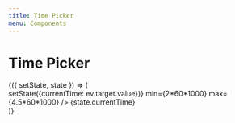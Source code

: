 ```yaml
---
title: Time Picker 
menu: Components
---
```



# Time Picker

<PropsTable of={TimePicker.Naked} />


<Playground>
  <Component initialState={{ currentTime: 2*60*1000 }}>
  {({ setState, state }) => (
    <div>
      <TimePicker 
        value={state.currentTime} 
        onChange={ev=>setState({currentTime: ev.target.value})}
        min={2*60*1000}
        max={4.5*60*1000}
      />
      {state.currentTime}
    </div>
  )}
  </Component>
</Playground>